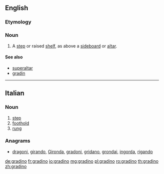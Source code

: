 ==English==

===Etymology===
{{etyl|it|en}}

===Noun===
{{en-noun}}

# {{context|architecture|lang=en}} A [[step]] or raised [[shelf]], as above a [[sideboard]] or [[altar]].

====See also====
* [[superaltar]]
* [[gradin]]

{{Webster 1913}}

----

==Italian==

===Noun===
{{it-noun|m}}

# [[step]]
# [[foothold]]
# [[rung]]

===Anagrams===
* [[dragoni#Italian|dragoni]], [[girando#Italian|girando]], [[Gironda#Italian|Gironda]], [[gradoni#Italian|gradoni]], [[gridano#Italian|gridano]], [[grondai#Italian|grondai]], [[ingorda#Italian|ingorda]], [[rigando#Italian|rigando]]

[[de:gradino]]
[[fr:gradino]]
[[io:gradino]]
[[mg:gradino]]
[[pl:gradino]]
[[ro:gradino]]
[[th:gradino]]
[[zh:gradino]]